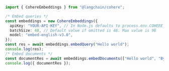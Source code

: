 ```typescript
import { CohereEmbeddings } from "@langchain/cohere";

/* Embed queries */
const embeddings = new CohereEmbeddings({
  apiKey: "YOUR-API-KEY", // In Node.js defaults to process.env.COHERE_API_KEY
  batchSize: 48, // Default value if omitted is 48. Max value is 96
  model: "embed-english-v3.0",
});
const res = await embeddings.embedQuery("Hello world");
console.log(res);
/* Embed documents */
const documentRes = await embeddings.embedDocuments(["Hello world", "Bye bye"]);
console.log({ documentRes });
```